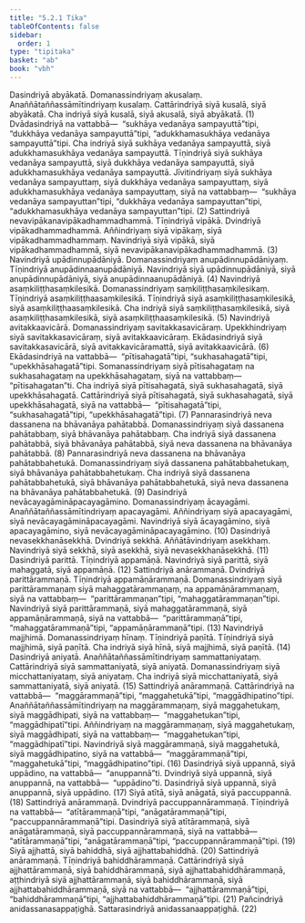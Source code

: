 ```yaml
---
title: "5.2.1 Tika"
tableOfContents: false
sidebar:
  order: 1
type: "tipitaka"
basket: "ab"
book: "vbh"
---
```



<DynamicBreadcrumb />

<Division number="223" book="vbh" bookNo="30" page="131">

<Paragraph number="888" book="vbh">
Dasindriyā abyākatā. Domanassindriyaṃ akusalaṃ. Anaññātaññassāmītindriyaṃ kusalaṃ. Cattārindriyā siyā kusalā, siyā abyākatā. Cha indriyā siyā kusalā, siyā akusalā, siyā abyākatā. (1)
</Paragraph>

<Paragraph number="889" book="vbh">
Dvādasindriyā na vattabbā—  “sukhāya vedanāya sampayuttā”tipi, “dukkhāya vedanāya sampayuttā”tipi, “adukkhamasukhāya vedanāya sampayuttā”tipi. Cha indriyā siyā sukhāya vedanāya sampayuttā, siyā adukkhamasukhāya vedanāya sampayuttā. Tīṇindriyā siyā sukhāya vedanāya sampayuttā, siyā dukkhāya vedanāya sampayuttā, siyā adukkhamasukhāya vedanāya sampayuttā. Jīvitindriyaṃ siyā sukhāya vedanāya sampayuttaṃ, siyā dukkhāya vedanāya sampayuttaṃ, siyā adukkhamasukhāya vedanāya sampayuttaṃ, siyā na vattabbaṃ—  “sukhāya vedanāya sampayuttan”tipi, “dukkhāya vedanāya sampayuttan”tipi, “adukkhamasukhāya vedanāya sampayuttan”tipi. (2)
</Paragraph>

<Paragraph number="890" book="vbh">
Sattindriyā nevavipākanavipākadhammadhammā. Tīṇindriyā vipākā. Dvindriyā vipākadhammadhammā. Aññindriyaṃ siyā vipākaṃ, siyā vipākadhammadhammaṃ. Navindriyā siyā vipākā, siyā vipākadhammadhammā, siyā nevavipākanavipākadhammadhammā. (3)
</Paragraph>

<Paragraph number="891" book="vbh">
Navindriyā upādinnupādāniyā. Domanassindriyaṃ anupādinnupādāniyaṃ. Tīṇindriyā anupādinnaanupādāniyā. Navindriyā siyā upādinnupādāniyā, siyā anupādinnupādāniyā, siyā anupādinnaanupādāniyā. (4)
</Paragraph>

<Paragraph number="892" book="vbh">
Navindriyā asaṃkiliṭṭhasaṃkilesikā. Domanassindriyaṃ saṃkiliṭṭhasaṃkilesikaṃ. Tīṇindriyā asaṃkiliṭṭhaasaṃkilesikā. Tīṇindriyā siyā asaṃkiliṭṭhasaṃkilesikā, siyā asaṃkiliṭṭhaasaṃkilesikā. Cha indriyā siyā saṃkiliṭṭhasaṃkilesikā, siyā asaṃkiliṭṭhasaṃkilesikā, siyā asaṃkiliṭṭhaasaṃkilesikā. (5)
</Paragraph>

<Paragraph number="893" book="vbh">
Navindriyā avitakkaavicārā. Domanassindriyaṃ savitakkasavicāraṃ. Upekkhindriyaṃ siyā savitakkasavicāraṃ, siyā avitakkaavicāraṃ. Ekādasindriyā siyā savitakkasavicārā, siyā avitakkavicāramattā, siyā avitakkaavicārā. (6)
</Paragraph>

<Paragraph number="894" book="vbh">
Ekādasindriyā na vattabbā—  “pītisahagatā”tipi, “sukhasahagatā”tipi, “upekkhāsahagatā”tipi. Somanassindriyaṃ siyā pītisahagataṃ na sukhasahagataṃ na upekkhāsahagataṃ, siyā na vattabbaṃ—  “pītisahagatan”ti. Cha indriyā siyā pītisahagatā, siyā sukhasahagatā, siyā upekkhāsahagatā. Cattārindriyā siyā pītisahagatā, siyā sukhasahagatā, siyā upekkhāsahagatā, siyā na vattabbā—  “pītisahagatā”tipi, “sukhasahagatā”tipi, “upekkhāsahagatā”tipi. (7)
</Paragraph>

<Paragraph number="895" book="vbh">
Pannarasindriyā neva dassanena na bhāvanāya pahātabbā. Domanassindriyaṃ siyā dassanena pahātabbaṃ, siyā bhāvanāya pahātabbaṃ. Cha indriyā siyā dassanena pahātabbā, siyā bhāvanāya pahātabbā, siyā neva dassanena na bhāvanāya pahātabbā. (8)
</Paragraph>

<Paragraph number="896" book="vbh">
Pannarasindriyā neva dassanena na bhāvanāya pahātabbahetukā. Domanassindriyaṃ siyā dassanena pahātabbahetukaṃ, siyā bhāvanāya pahātabbahetukaṃ. Cha indriyā siyā dassanena pahātabbahetukā, siyā bhāvanāya pahātabbahetukā, siyā neva dassanena na bhāvanāya pahātabbahetukā. (9)
</Paragraph>

<Paragraph number="897" book="vbh">
Dasindriyā nevācayagāmināpacayagāmino. Domanassindriyaṃ ācayagāmi. Anaññātaññassāmītindriyaṃ apacayagāmi. Aññindriyaṃ siyā apacayagāmi, siyā nevācayagāmināpacayagāmi. Navindriyā siyā ācayagāmino, siyā apacayagāmino, siyā nevācayagāmināpacayagāmino. (10)
</Paragraph>

<Paragraph number="898" book="vbh">
Dasindriyā nevasekkhanāsekkhā. Dvindriyā sekkhā. Aññātāvindriyaṃ asekkhaṃ. Navindriyā siyā sekkhā, siyā asekkhā, siyā nevasekkhanāsekkhā. (11)
</Paragraph>

<Paragraph number="899" book="vbh">
Dasindriyā parittā. Tīṇindriyā appamāṇā. Navindriyā siyā parittā, siyā mahaggatā, siyā appamāṇā. (12)
</Paragraph>

<Paragraph number="900" book="vbh">
Sattindriyā anārammaṇā. Dvindriyā parittārammaṇā. Tīṇindriyā appamāṇārammaṇā. Domanassindriyaṃ siyā parittārammaṇaṃ siyā mahaggatārammaṇaṃ, na appamāṇārammaṇaṃ, siyā na vattabbaṃ—  “parittārammaṇan”tipi, “mahaggatārammaṇan”tipi. Navindriyā siyā parittārammaṇā, siyā mahaggatārammaṇā, siyā appamāṇārammaṇā, siyā na vattabbā—  “parittārammaṇā”tipi, “mahaggatārammaṇā”tipi, “appamāṇārammaṇā”tipi. (13)
</Paragraph>

<Paragraph number="901" book="vbh">
Navindriyā majjhimā. Domanassindriyaṃ hīnaṃ. Tīṇindriyā paṇītā. Tīṇindriyā siyā majjhimā, siyā paṇītā. Cha indriyā siyā hīnā, siyā majjhimā, siyā paṇītā. (14)
</Paragraph>

<Paragraph number="902" book="vbh">
Dasindriyā aniyatā. Anaññātaññassāmītindriyaṃ sammattaniyataṃ. Cattārindriyā siyā sammattaniyatā, siyā aniyatā. Domanassindriyaṃ siyā micchattaniyataṃ, siyā aniyataṃ. Cha indriyā siyā micchattaniyatā, siyā sammattaniyatā, siyā aniyatā. (15)
</Paragraph>

<Paragraph number="903" book="vbh">
Sattindriyā anārammaṇā. Cattārindriyā na vattabbā—  “maggārammaṇā”tipi, “maggahetukā”tipi, “maggādhipatino”tipi. Anaññātaññassāmītindriyaṃ na maggārammaṇaṃ, siyā maggahetukaṃ, siyā maggādhipati, siyā na vattabbaṃ—  “maggahetukan”tipi, “maggādhipatī”tipi. Aññindriyaṃ na maggārammaṇaṃ, siyā maggahetukaṃ, siyā maggādhipati, siyā na vattabbaṃ—  “maggahetukan”tipi, “maggādhipatī”tipi. Navindriyā siyā maggārammaṇā, siyā maggahetukā, siyā maggādhipatino, siyā na vattabbā—  “maggārammaṇā”tipi, “maggahetukā”tipi, “maggādhipatino”tipi. (16)
</Paragraph>

<Paragraph number="904" book="vbh">
Dasindriyā siyā uppannā, siyā uppādino, na vattabbā—  “anuppannā”ti. Dvindriyā siyā uppannā, siyā anuppannā, na vattabbā—  “uppādino”ti. Dasindriyā siyā uppannā, siyā anuppannā, siyā uppādino. (17)
</Paragraph>

<Paragraph number="905" book="vbh">
Siyā atītā, siyā anāgatā, siyā paccuppannā. (18)
</Paragraph>

<Paragraph number="906" book="vbh">
Sattindriyā anārammaṇā. Dvindriyā paccuppannārammaṇā. Tīṇindriyā na vattabbā—  “atītārammaṇā”tipi, “anāgatārammaṇā”tipi, “paccuppannārammaṇā”tipi. Dasindriyā siyā atītārammaṇā, siyā anāgatārammaṇā, siyā paccuppannārammaṇā, siyā na vattabbā—  “atītārammaṇā”tipi, “anāgatārammaṇā”tipi, “paccuppannārammaṇā”tipi. (19)
</Paragraph>

<Paragraph number="907" book="vbh">
Siyā ajjhattā, siyā bahiddhā, siyā ajjhattabahiddhā. (20)
</Paragraph>

<Paragraph number="908" book="vbh">
Sattindriyā anārammaṇā. Tīṇindriyā bahiddhārammaṇā. Cattārindriyā siyā ajjhattārammaṇā, siyā bahiddhārammaṇā, siyā ajjhattabahiddhārammaṇā, aṭṭhindriyā siyā ajjhattārammaṇā, siyā bahiddhārammaṇā, siyā ajjhattabahiddhārammaṇā, siyā na vattabbā—  “ajjhattārammaṇā”tipi, “bahiddhārammaṇā”tipi, “ajjhattabahiddhārammaṇā”tipi. (21)
</Paragraph>

<Paragraph number="909" book="vbh">
Pañcindriyā anidassanasappaṭighā. Sattarasindriyā anidassanaappaṭighā. (22)
</Paragraph>
</Division>